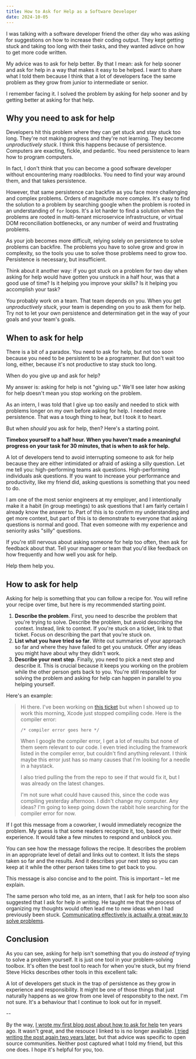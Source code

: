 ```yaml
---
title: How to Ask for Help as a Software Developer
date: 2024-10-05
---
```


I was talking with a software developer friend the other day who was asking for suggestions on how to increase their coding output. They kept getting stuck and taking too long with their tasks, and they wanted adivce on how to get more code written.

My advice was to ask for help better. By that I mean: ask for help sooner and ask for help in a way that makes it easy to be helped. I want to share what I told them because I think that a lot of developers face the same problem as they grow from junior to intermediate or senior.

I remember facing it. I solved the problem by asking for help sooner and by getting better at asking for that help.

## Why you need to ask for help

Developers hit this problem where they can get stuck and stay stuck too long. They're not making progress and they're not learning. They become _unproductively stuck_. I think this happens because of persistence. Computers are exacting, fickle, and pedantic. You need persistence to learn how to program computers.

In fact, I don't think that you can become a good software developer without encountering many roadblocks. You need to find your way around them, and that takes persistence.

However, that same persistence can backfire as you face more challenging and complex problems. Orders of magnitude more complex. It's easy to find the solution to a problem by searching google when the problem is rooted in an understanding of `for` loops. It's a lot harder to find a solution when the problems are rooted in multi-tenant microservice infrastructure, or virtual DOM reconciliation bottlenecks, or any number of weird and frustrating problems.

As your job becomes more difficult, relying solely on persistence to solve problems can backfire. The problems you have to solve grow and grow in complexity, so the tools you use to solve those problems need to grow too. Persistence is necessary, but insufficient.

Think about it another way: if you got stuck on a problem for two day when asking for help would have gotten you unstuck in a half hour, was that a good use of time? Is it helping you improve your skills? Is it helping you accomplish your task?

You probably work on a team. That team depends on you. When you get _unproductively stuck_, your team is depending on you to ask them for help. Try not to let your own persistence and determination get in the way of your goals and your team's goals.

## When to ask for help

There is a bit of a paradox. You need to ask for help, but not too soon because you need to be persistent to be a programmer. But don't wait too long, either, because it's not productive to stay stuck too long.

When do you give up and ask for help?

My answer is: asking for help is not "giving up." We'll see later how asking for help doesn't mean you stop working on the problem.

As an intern, I was told that I give up too easily and needed to stick with problems longer on my own before asking for help. I needed more persistence. That was a tough thing to hear, but I took it to heart.

But when _should_ you ask for help, then? Here's a starting point.

**Timebox yourself to a half hour. When you haven't made a meaningful progress on your task for 30 minutes, that is when to ask for help.**

A lot of developers tend to avoid interrupting someone to ask for help because they are either intimidated or afraid of asking a silly question. Let me tell you: high-performing teams ask questions. High-performing individuals ask questions. If you want to increase your performance and productivity, like my friend did, asking questions is something that you need to do.

I am one of the most senior engineers at my employer, and I intentionally make it a habit (in group meetings) to ask questions that I am fairly certain I already know the answer to. Part of this is to confirm my understanding and get more context, but part of this is to demonstrate to everyone that asking questions is normal and good. That even someone with my experience and seniority asks "silly" questions.

If you're still nervous about asking someone for help too often, then ask for feedback about that. Tell your manager or team that you'd like feedback on how frequently and how well you ask for help.

Help them help you.

## How to ask for help

Asking for help is something that you can follow a recipe for. You will refine your recipe over time, but here is my recommended starting point.

1. **Describe the problem**. First, you need to describe the problem that you're trying to solve. Describe the problem, but avoid describing the context. Instead, link to context. If you're stuck on a ticket, link to that ticket. Focus on describing the part that you're stuck on.
2. **List what you have tried so far**. Write out summaries of your approach so far and where they have failed to get you unstuck. Offer any ideas you might have about why they didn't work.
3. **Describe your next step**. Finally, you need to pick a next step and describe it. This is crucial because it keeps you working on the problem while the other person gets back to you. You're still responsible for solving the problem and asking for help can happen in parallel to you helping yourself.

Here's an example:

> Hi there. I've been working on [this ticket](https://example.com/) but when I showed up to work this morning, Xcode just stopped compiling code. Here is the compiler error:
>
> `/* compiler error goes here */`
>
> When I google the compiler error, I get a lot of results but none of them seem relevant to our code. I even tried including the framework listed in the compiler error, but couldn't find anything relevant. I think maybe this error just has so many causes that I'm looking for a needle in a haystack.
>
> I also tried pulling the from the repo to see if that would fix it, but I was already on the latest changes.
>
> I'm not sure what could have caused this, since the code was compiling yesterday afternoon. I didn't change my computer. Any ideas? I'm going to keep going down the rabbit hole searching for the compiler error for now.

If I got this message from a coworker, I would immediately recognize the problem. My guess is that some readers recognize it, too, based on their experience. It would take a few minutes to respond and unblock you.

You can see how the message follows the recipe. It describes the problem in an appropriate level of detail and links out to context. It lists the steps taken so far and the results. And it describes your next step so you can keep at it while the other person takes time to get back to you.

This message is also concise and to the point. This is important – let me explain.

The same person who told me, as an intern, that I ask for help too soon also suggested that I ask for help _in writing_. He taught me that the process of organizing my thoughts would often lead me to new ideas when I had previously been stuck. [Communicating effectively is actually a great way to solve problems](/blog/communication-as-problem-solving/).

## Conclusion

As you can see, asking for help isn't something that you do _instead of_ trying to solve a problem yourself. It is just one tool in your problem-solving toolbox. It's often the best tool to reach for when you're stuck, but my friend Steve Hicks describes other tools in this excellent talk:

<YouTube videoID="3XscuivvUzI" />

A lot of developers get stuck in the trap of persistence as they grow in experience and responsibility. It might be one of those things that just naturally happens as we grow from one level of responsbity to the next. I'm not sure. It's a behaviour that I continue to look out for in myself.

--

By the way, [I wrote my first blog post about how to ask for help](/blog/how-to-ask-for-developer-help/) ten years ago. It wasn't great, and the resouce I linked to is no longer available. [I tried writing the post again two years later](/blog/asking-for-help-in-open-source/), but that advice was specific to open source communities. Neither post captured what I told my friend, but this one does. I hope it's helpful for you, too.

